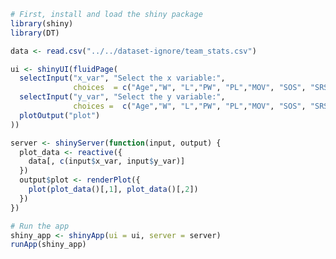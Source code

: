 

```r

# First, install and load the shiny package
library(shiny)
library(DT)

data <- read.csv("../../dataset-ignore/team_stats.csv")

ui <- shinyUI(fluidPage(
  selectInput("x_var", "Select the x variable:",
              choices  = c("Age","W", "L","PW", "PL","MOV", "SOS", "SRS", "ORtg", "DRtg", "NRtg", "Pace", "FTr", "X3PAr", "TS.")),
  selectInput("y_var", "Select the y variable:",
              choices =  c("Age","W", "L","PW", "PL","MOV", "SOS", "SRS", "ORtg", "DRtg", "NRtg", "Pace", "FTr", "X3PAr", "TS.")),
  plotOutput("plot")
))

server <- shinyServer(function(input, output) {
  plot_data <- reactive({
    data[, c(input$x_var, input$y_var)]
  })
  output$plot <- renderPlot({
    plot(plot_data()[,1], plot_data()[,2])
  })
})

# Run the app
shiny_app <- shinyApp(ui = ui, server = server)
runApp(shiny_app)
```